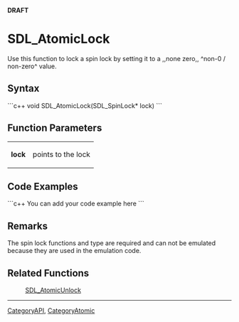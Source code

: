 <!-- pragma section-numbers off -->
<!-- pragma disable-camelcase -->
'''DRAFT'''

= SDL_AtomicLock =
Use this function to lock a spin lock by setting it to a ,,none zero,, ^non-0 / non-zero^ value.


== Syntax ==
```c++
void SDL_AtomicLock(SDL_SpinLock* lock)
```

== Function Parameters ==
{|
|'''lock'''
|points to the lock
|}

== Code Examples ==
```c++
You can add your code example here
```

== Remarks ==
The spin lock functions and type are required and can not be emulated because they are used in the emulation code.

== Related Functions ==
:[[SDL_AtomicUnlock]]

----
[[CategoryAPI]], [[CategoryAtomic]]

